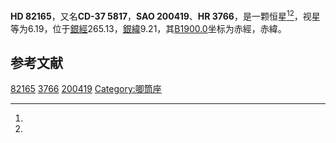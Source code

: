 {{Starbox begin
| name = HD 82165
}}
{{Starbox observe
| epoch = [[J2000.0|J2000.0]]
| constell = {{星座名待查}}<ref name=SIMBAD>{{cite web
 | url=http://simbad.u-strasbg.fr/simbad/sim-id?Ident=HR+3766
 | title =Pulsating variable Star
 | publisher=Centre de Données astronomiques de Strasbourg
 | work=SIMBAD
 | accessdate=2012-07-13}}</ref><ref name=DATA>{{cite web
 | url=http://vizier.u-strasbg.fr/viz-bin/VizieR-5?-out.add=.&-source=5050&-corr=PK=HR&-out.max=9999&HR=3766
 | title=VizieR Detailed Page
 | accessdate=2012-07-13
 | archive-date=2016-03-04
 | archive-url=https://web.archive.org/web/20160304234651/http://vizier.u-strasbg.fr/viz-bin/VizieR-5?-out.add=.&-source=5050&-corr=PK=HR&-out.max=9999&HR=3766
 | dead-url=no
 }}</ref>
| 星官 = 
| ra = {{RA|9|29|16.3}}<ref name=SIMBAD /><ref name=DATA />
| dec = {{DEC|-38|24|14}}<ref name=SIMBAD /><ref name=DATA />
| appmag_v = 6.19<ref name=SIMBAD /><ref name=DATA />
}}
{{Starbox character
| class = A7Vn<ref name=SIMBAD /><ref name=DATA />
| b-v = 0.22<ref name=SIMBAD /><ref name=DATA />
| u-b = <ref name=SIMBAD /><ref name=DATA />
| r-i = <ref name=SIMBAD /><ref name=DATA />
| variable = 
}}
{{Starbox astrometry
| radial_v = 
| prop_mo_ra = 1
| parallax = 
| p_error = 
}}
{{Starbox catalog
| names =CD-37 5817，[[SAO星表|SAO]] 200419，[[HD星表|HD]] 82165，[[HR星表|HR]] 3766}}
{{Starbox reference |Simbad=HR+3766}}
{{Starbox end}}

'''HD 82165'''，又名'''CD-37 5817'''，'''SAO 200419'''、'''HR 3766'''，是一颗恒星<ref name=SIMBAD /><ref name=DATA />，视星等为6.19，位于[[銀道座標系|銀經]]265.13，[[銀道座標系|銀緯]]9.21，其[[B1900.0|B1900.0]]坐标为赤經{{RA|9|25|14.6}}，赤緯{{DEC|-37|9.21|57}}。

== 参考文献 ==
{{reflist}}

{{star-stub}}
{{唧筒座恒星}}

[[Category:HD和HDE天體|82165]]
[[Category:HR天體|3766]]
[[Category:SAO天體|200419]]
[[Category:唧筒座|Category:唧筒座]]